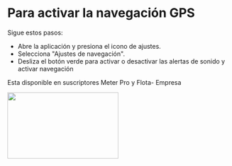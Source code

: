 # Para activar la navegación GPS
 Sigue estos pasos:

* Abre la aplicación y presiona el icono de ajustes.
* Selecciona "Ajustes de navegación".
* Desliza el botón verde para activar o desactivar las alertas de sonido y activar navegación

Esta disponible en suscriptores Meter Pro y Flota- Empresa

<Image height="150" src="https://www.meterapp.co/screenshots/Screenshot_1703617906.png" width="250"/>